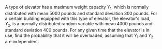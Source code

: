 A type of elevator has a maximum weight capacity $Y_1$, which is normally distributed with mean $5000$ pounds and standard deviation $300$ pounds.
For a certain building equipped with this type of elevator, the elevator's load, $Y_2$, is a normally distributed random variable with mean $4000$ pounds and standard deviation $400$ pounds.
For any given time that the elevator is in use, ﬁnd the probability that it will be overloaded, assuming that $Y_1$ and $Y_2$ are independent.
